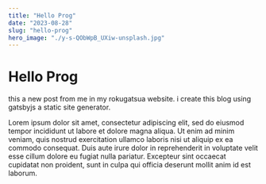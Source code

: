 ```yaml
---
title: "Hello Prog"
date: "2023-08-28"
slug: "hello-prog"
hero_image: "./y-s-QObWpB_UXiw-unsplash.jpg"
---
```


# Hello Prog

this a new post from me in my rokugatsua website. i create this blog using gatsbyjs a static site generator.

Lorem ipsum dolor sit amet, consectetur adipiscing elit, sed do eiusmod tempor incididunt ut labore et dolore magna aliqua.
Ut enim ad minim veniam, quis nostrud exercitation ullamco laboris nisi ut aliquip ex ea commodo consequat.
Duis aute irure dolor in reprehenderit in voluptate velit esse cillum dolore eu fugiat nulla pariatur.
Excepteur sint occaecat cupidatat non proident, sunt in culpa qui officia deserunt mollit anim id est laborum.